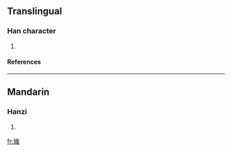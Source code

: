 ==Translingual==
===Han character===
{{Han char|rn=38|rad=女|as=08|sn=11|four=|canj=女人土 (VOG)}}
# {{defn|Han|sort=女08}}
====References====
{{Han ref|kx=0264.180|dkj=06402|dj=0531.100|hdz=21059.130|uh=5A4E|ud=23118}}

----
==Mandarin==
===Hanzi===
{{cmn-hanzi|pin=[[huī]] (hui1)|wg=hui<sup>1</sup>}}
# {{defn|Mandarin}}

[[fr:婎]]